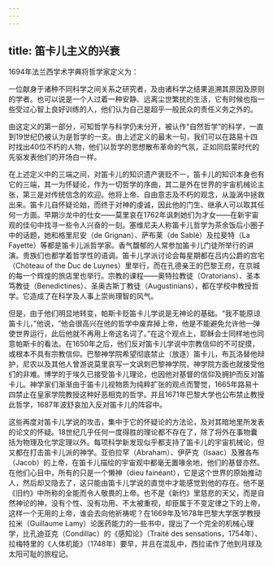 ```yaml
---
---
---
```

title: 笛卡儿主义的兴衰
---




1694年法兰西学术字典将哲学家定义为：

一位献身于诸种不同科学之间关系之研究者，及由诸科学之结果追溯其原因及原则的学者。也可以说是一个人过着一种安静、远离尘世繁扰的生活，它有时候也指一些受过心智上良好训练的人，他们认为自己是超乎一般民众的责任义务之外的。



由这定义的第一部分，可知哲学与科学仍未分开，被认作“自然哲学”的科学，一直到19世纪仍被认为是哲学的一支。由上述定义的最末一句，我们可以在路易十四时找出40位不朽的人物，他们以哲学的思想散布革命的气氛，正如同启蒙时代的先驱发表他们的开场白一样。

在上述定义中的三端之间，对笛卡儿的知识遗产褒贬不一，笛卡儿的知识本身也有它的三端，其一为怀疑论，作为一切哲学的序曲，其二是外在世界的宇宙机械论主张，第三是对传统信念的欢迎。他将上帝、自由意志及不朽的观念，从漩涡中拯救出来。笛卡儿自怀疑论始，而终于对神的虔诚，因此他的门生、继承人可以取其任何一方面。早期沙龙中的仕女——莫里哀在1762年讽刺她们为才女——在新宇宙观的佳句中找寻一些令人兴奋的一刻。塞维尼夫人称笛卡儿哲学为茶余饭后小圈子中的话题，她和格里尼安（de Grignan）、萨布莱（de Sablé）及拉斐特（La Fayette）等都是笛卡儿派哲学家。香气馥郁的人常参加笛卡儿门徒所举行的讲演。贵族们也都学着哲学性的语调。笛卡儿学派讨论会每星期都在吕内公爵的宫宅（Chöteau of the Duc de Luynes）里举行，而在孔德亲王的巴黎王府，在京城的每一个辉煌的旅店里也举行。宗教的课程——奥特拉教徒（Oratorians）、圣本笃教徒（Benedictines）、圣奥古斯丁教徒（Augustinians），都在学校中教授哲学。它造成了在科学及人事上崇尚理智的风气。

但是，由于他们明显地转变，帕斯卡贬笛卡儿学说是无神论的基础。“我不能原谅笛卡儿，”他说，“他会很高兴在他的哲学中废弃掉上帝，他是不能避免允许他一弹使世界运行，此后他就不再用上帝这名词了。”在这个观点上，耶稣会士同样地也同意帕斯卡的看法。在1650年之后，他们反对笛卡儿学说中宗教信仰的不可捉摸，或根本不具有宗教信仰。巴黎神学院希望彻底禁止（放逐）笛卡儿，布瓦洛替他辩护，尼农以及其他人曾游说莫里哀写一文讽刺巴黎神学院，神学院方面也就接受他们的非难。博学的于埃久已接受笛卡儿理论，也因他对基督的信仰及拥护而反对笛卡儿。神学家们渐渐由于笛卡儿视物质为纯粹扩张的观点而警觉，1665年路易十四禁止在皇家学院教授这种好恶相克的哲学。并且1671年巴黎大学也公布禁止教授此哲学，1687年波舒哀加入反对笛卡儿的阵容中。

这些再度对笛卡儿学说的攻击，集中于它的怀疑论的方法论，及对其暗地里所发表的论文的怀疑。18世纪几乎任何一度得胜的理论都不存在了，除了将外在事物囊括为物理及化学定理以外。每项科学新发现似乎都支持了笛卡儿的宇宙机械论，但又都在打击笛卡儿派的神学。亚伯拉罕（Abraham）、伊萨克（Isaac）及雅各布（Jacob）的上帝，在笛卡儿描绘的宇宙观中都毫无置喙余地，他们的基督亦然。在他们心目中，所有的只是一个懒神（dieu fainéant），它是这个世界的原始推动人，然后却又隐去了，这只能由笛卡儿学说的直觉中才能感觉到他的存在。他不是《旧约》中所称的全能而令人敬畏的上帝。也不是《新约》里慈悲的天父，而是自然神论的神，没有个性、没有功用、不太被重视，却臣属于不变定律之下的上帝，这样一个无用的上帝，谁会去向他祈祷呢？在1669年及1678年巴黎大学医学教授拉米（Guillaume Lamy）论医药能力的一些书中，提出了一个完全的机械心理学，比孔迪亚克（Condillac）的《感知论》（Traité des sensations，1754年）、拉梅特里的《人体机能》（1748年）要早，并且在混乱中，西拉诺作了他到月球及太阳可耻的旅程记。